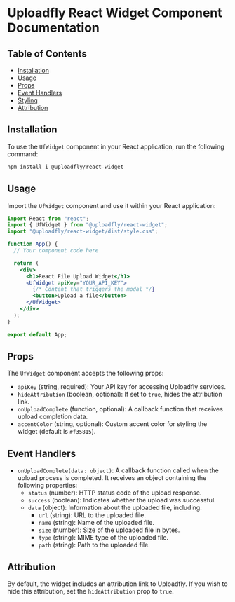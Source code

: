 # Uploadfly React Widget Component Documentation

## Table of Contents

- [Installation](#installation)
- [Usage](#usage)
- [Props](#props)
- [Event Handlers](#event-handlers)
- [Styling](#styling)
- [Attribution](#attribution)

## Installation

To use the `UfWidget` component in your React application, run the following command:

```bash
npm install i @uploadfly/react-widget
```

## Usage

Import the `UfWidget` component and use it within your React application:

```jsx
import React from "react";
import { UfWidget } from "@uploadfly/react-widget";
import "@uploadfly/react-widget/dist/style.css";

function App() {
  // Your component code here

  return (
    <div>
      <h1>React File Upload Widget</h1>
      <UfWidget apiKey="YOUR_API_KEY">
        {/* Content that triggers the modal */}
        <button>Upload a file</button>
      </UfWidget>
    </div>
  );
}

export default App;
```

## Props

The `UfWidget` component accepts the following props:

- `apiKey` (string, required): Your API key for accessing Uploadfly services.
- `hideAttribution` (boolean, optional): If set to `true`, hides the attribution link.
- `onUploadComplete` (function, optional): A callback function that receives upload completion data.
- `accentColor` (string, optional): Custom accent color for styling the widget (default is `#f35815`).

## Event Handlers

- `onUploadComplete(data: object)`: A callback function called when the upload process is completed. It receives an object containing the following properties:
  - `status` (number): HTTP status code of the upload response.
  - `success` (boolean): Indicates whether the upload was successful.
  - `data` (object): Information about the uploaded file, including:
    - `url` (string): URL to the uploaded file.
    - `name` (string): Name of the uploaded file.
    - `size` (number): Size of the uploaded file in bytes.
    - `type` (string): MIME type of the uploaded file.
    - `path` (string): Path to the uploaded file.

## Attribution

By default, the widget includes an attribution link to Uploadfly. If you wish to hide this attribution, set the `hideAttribution` prop to `true`.
